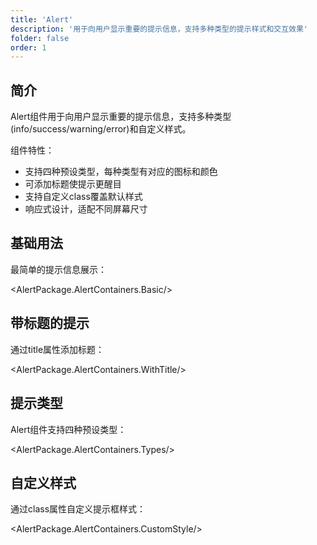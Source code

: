```yaml
---
title: 'Alert'
description: '用于向用户显示重要的提示信息，支持多种类型的提示样式和交互效果'
folder: false
order: 1
---
```



## 简介

Alert组件用于向用户显示重要的提示信息，支持多种类型(info/success/warning/error)和自定义样式。

组件特性：
- 支持四种预设类型，每种类型有对应的图标和颜色
- 可添加标题使提示更醒目
- 支持自定义class覆盖默认样式
- 响应式设计，适配不同屏幕尺寸

## 基础用法

最简单的提示信息展示：

<AlertPackage.AlertContainers.Basic/>

## 带标题的提示

通过title属性添加标题：

<AlertPackage.AlertContainers.WithTitle/>

## 提示类型

Alert组件支持四种预设类型：

<AlertPackage.AlertContainers.Types/>

## 自定义样式

通过class属性自定义提示框样式：

<AlertPackage.AlertContainers.CustomStyle/>

